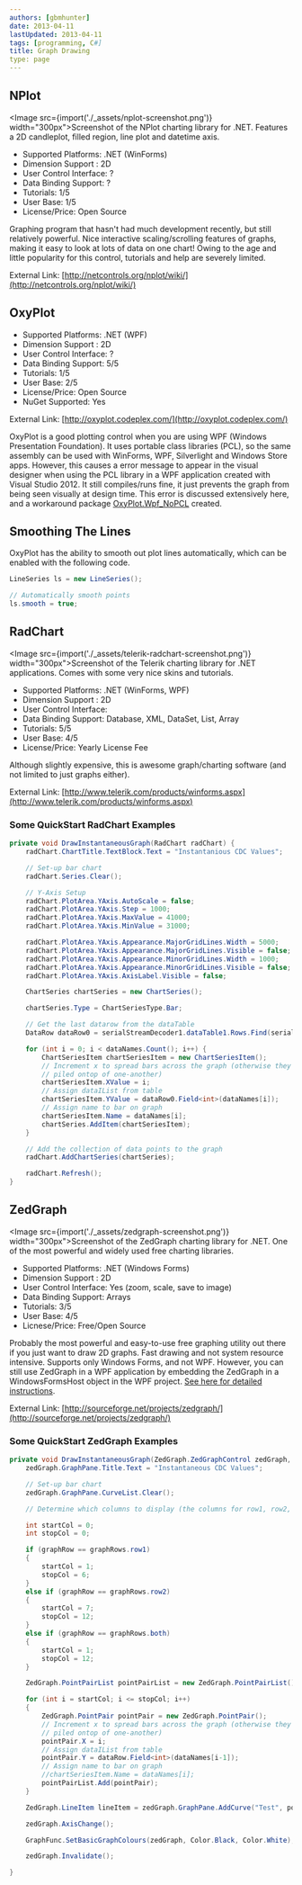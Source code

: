 ```yaml
---
authors: [gbmhunter]
date: 2013-04-11
lastUpdated: 2013-04-11
tags: [programming, C#]
title: Graph Drawing
type: page
---
```


## NPlot

<Image src={import('./_assets/nplot-screenshot.png')} width="300px">Screenshot of the NPlot charting library for .NET. Features a 2D candleplot, filled region, line plot and datetime axis.</Image>

* Supported Platforms: .NET (WinForms)
* Dimension Support : 2D
* User Control Interface: ?
* Data Binding Support: ?
* Tutorials: 1/5
* User Base: 1/5
* License/Price: Open Source

Graphing program that hasn't had much development recently, but still relatively powerful. Nice interactive scaling/scrolling features of graphs, making it easy to look at lots of data on one chart! Owing to the age and little popularity for this control, tutorials and help are severely limited.

External Link: [http://netcontrols.org/nplot/wiki/](http://netcontrols.org/nplot/wiki/)

## OxyPlot

* Supported Platforms: .NET (WPF)
* Dimension Support : 2D
* User Control Interface: ?
* Data Binding Support: 5/5
* Tutorials: 1/5
* User Base: 2/5
* License/Price: Open Source
* NuGet Supported: Yes

External Link: [http://oxyplot.codeplex.com/](http://oxyplot.codeplex.com/)

OxyPlot is a good plotting control when you are using WPF (Windows Presentation Foundation). It uses portable class libraries (PCL), so the same assembly can be used with WinForms, WPF, Silverlight and Windows Store apps. However, this causes a error message to appear in the visual designer when using the PCL library in a WPF application created with Visual Studio 2012. It still compiles/runs fine, it just prevents the graph from being seen visually at design time. This error is discussed extensively here, and a workaround package [OxyPlot.Wpf_NoPCL](http://nuget.org/packages/OxyPlot.Wpf_NoPCL/) created.

## Smoothing The Lines

OxyPlot has the ability to smooth out plot lines automatically, which can be enabled with the following code.

```c#    
LineSeries ls = new LineSeries();

// Automatically smooth points
ls.smooth = true;
```

## RadChart

<Image src={import('./_assets/telerik-radchart-screenshot.png')} width="300px">Screenshot of the Telerik charting library for .NET applications. Comes with some very nice skins and tutorials.</Image>

* Supported Platforms: .NET (WinForms, WPF)
* Dimension Support : 2D
* User Control Interface:
* Data Binding Support: Database, XML, DataSet, List, Array
* Tutorials: 5/5
* User Base: 4/5
* License/Price: Yearly License Fee

Although slightly expensive, this is awesome graph/charting software (and not limited to just graphs either).

External Link: [http://www.telerik.com/products/winforms.aspx](http://www.telerik.com/products/winforms.aspx)

### Some QuickStart RadChart Examples

```c#    
private void DrawInstantaneousGraph(RadChart radChart) {
    radChart.ChartTitle.TextBlock.Text = "Instantanious CDC Values";

    // Set-up bar chart
    radChart.Series.Clear();

    // Y-Axis Setup
    radChart.PlotArea.YAxis.AutoScale = false;
    radChart.PlotArea.YAxis.Step = 1000;
    radChart.PlotArea.YAxis.MaxValue = 41000;
    radChart.PlotArea.YAxis.MinValue = 31000;

    radChart.PlotArea.YAxis.Appearance.MajorGridLines.Width = 5000;
    radChart.PlotArea.YAxis.Appearance.MajorGridLines.Visible = false;
    radChart.PlotArea.YAxis.Appearance.MinorGridLines.Width = 1000;
    radChart.PlotArea.YAxis.Appearance.MinorGridLines.Visible = false;
    radChart.PlotArea.YAxis.AxisLabel.Visible = false;

    ChartSeries chartSeries = new ChartSeries();

    chartSeries.Type = ChartSeriesType.Bar;

    // Get the last datarow from the dataTable
    DataRow dataRow0 = serialStreamDecoder1.dataTable1.Rows.Find(serialStreamDecoder1.dataTable1.Rows.Count - 1);

    for (int i = 0; i < dataNames.Count(); i++) {
        ChartSeriesItem chartSeriesItem = new ChartSeriesItem();
        // Increment x to spread bars across the graph (otherwise they will be
        // piled ontop of one-another)
        chartSeriesItem.XValue = i;
        // Assign dataIList from table
        chartSeriesItem.YValue = dataRow0.Field<int>(dataNames[i]);
        // Assign name to bar on graph
        chartSeriesItem.Name = dataNames[i];
        chartSeries.AddItem(chartSeriesItem);
    }

    // Add the collection of data points to the graph
    radChart.AddChartSeries(chartSeries);

    radChart.Refresh();
}
```

## ZedGraph

<Image src={import('./_assets/zedgraph-screenshot.png')} width="300px">Screenshot of the ZedGraph charting library for .NET. One of the most powerful and widely used free charting libraries.</Image>

* Supported Platforms: .NET (Windows Forms)
* Dimension Support : 2D
* User Control Interface: Yes (zoom, scale, save to image)
* Data Binding Support: Arrays
* Tutorials: 3/5
* User Base: 4/5
* Licnese/Price: Free/Open Source

Probably the most powerful and easy-to-use free graphing utility out there if you just want to draw 2D graphs. Fast drawing and not system resource intensive. Supports only Windows Forms, and not WPF. However, you can still use ZedGraph in a WPF application by embedding the ZedGraph in a WindowsFormsHost object in the WPF project. [See here for detailed instructions](http://hintdesk.com/wpf-use-zedgraph-in-wpf-application/).

External Link: [http://sourceforge.net/projects/zedgraph/](http://sourceforge.net/projects/zedgraph/)

### Some QuickStart ZedGraph Examples

```c#
private void DrawInstantaneousGraph(ZedGraph.ZedGraphControl zedGraph, DataRow dataRow, graphRows graphRow) {
    zedGraph.GraphPane.Title.Text = "Instantaneous CDC Values";

    // Set-up bar chart
    zedGraph.GraphPane.CurveList.Clear();

    // Determine which columns to display (the columns for row1, row2, or both)

    int startCol = 0;
    int stopCol = 0;

    if (graphRow == graphRows.row1)
    {
        startCol = 1;
        stopCol = 6;
    }
    else if (graphRow == graphRows.row2)
    {
        startCol = 7;
        stopCol = 12;
    }
    else if (graphRow == graphRows.both)
    {
        startCol = 1;
        stopCol = 12;
    }

    ZedGraph.PointPairList pointPairList = new ZedGraph.PointPairList();

    for (int i = startCol; i <= stopCol; i++)
    {
        ZedGraph.PointPair pointPair = new ZedGraph.PointPair();
        // Increment x to spread bars across the graph (otherwise they will be
        // piled ontop of one-another)
        pointPair.X = i;
        // Assign dataIList from table
        pointPair.Y = dataRow.Field<int>(dataNames[i-1]);
        // Assign name to bar on graph
        //chartSeriesItem.Name = dataNames[i];
        pointPairList.Add(pointPair);
    }

    ZedGraph.LineItem lineItem = zedGraph.GraphPane.AddCurve("Test", pointPairList, Color.White);

    zedGraph.AxisChange();

    GraphFunc.SetBasicGraphColours(zedGraph, Color.Black, Color.White);

    zedGraph.Invalidate();

}
```
